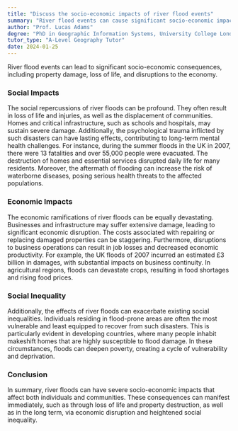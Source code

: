 ```yaml
---
title: "Discuss the socio-economic impacts of river flood events"
summary: "River flood events can cause significant socio-economic impacts, including property damage, loss of life, and economic disruption."
author: "Prof. Lucas Adams"
degree: "PhD in Geographic Information Systems, University College London"
tutor_type: "A-Level Geography Tutor"
date: 2024-01-25
---
```


River flood events can lead to significant socio-economic consequences, including property damage, loss of life, and disruptions to the economy.

### Social Impacts

The social repercussions of river floods can be profound. They often result in loss of life and injuries, as well as the displacement of communities. Homes and critical infrastructure, such as schools and hospitals, may sustain severe damage. Additionally, the psychological trauma inflicted by such disasters can have lasting effects, contributing to long-term mental health challenges. For instance, during the summer floods in the UK in 2007, there were 13 fatalities and over 55,000 people were evacuated. The destruction of homes and essential services disrupted daily life for many residents. Moreover, the aftermath of flooding can increase the risk of waterborne diseases, posing serious health threats to the affected populations.

### Economic Impacts

The economic ramifications of river floods can be equally devastating. Businesses and infrastructure may suffer extensive damage, leading to significant economic disruption. The costs associated with repairing or replacing damaged properties can be staggering. Furthermore, disruptions to business operations can result in job losses and decreased economic productivity. For example, the UK floods of 2007 incurred an estimated £3 billion in damages, with substantial impacts on business continuity. In agricultural regions, floods can devastate crops, resulting in food shortages and rising food prices.

### Social Inequality

Additionally, the effects of river floods can exacerbate existing social inequalities. Individuals residing in flood-prone areas are often the most vulnerable and least equipped to recover from such disasters. This is particularly evident in developing countries, where many people inhabit makeshift homes that are highly susceptible to flood damage. In these circumstances, floods can deepen poverty, creating a cycle of vulnerability and deprivation.

### Conclusion

In summary, river floods can have severe socio-economic impacts that affect both individuals and communities. These consequences can manifest immediately, such as through loss of life and property destruction, as well as in the long term, via economic disruption and heightened social inequality.
    